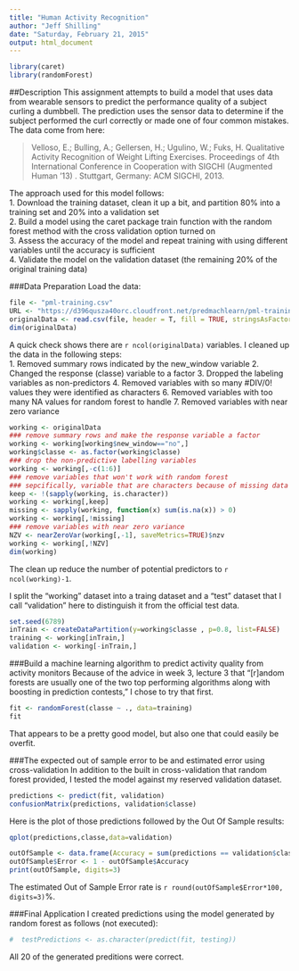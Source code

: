 ```yaml
---
title: "Human Activity Recognition"
author: "Jeff Shilling"
date: "Saturday, February 21, 2015"
output: html_document
---
```

```r
library(caret)
library(randomForest)
```
##Description
This assignment attempts to build a model that uses data from wearable sensors to predict the performance quality of a subject curling a dumbbell.  The prediction uses the sensor data to determine if the subject performed the curl correctly or made one of four common mistakes.  The data come from here:  

>Velloso, E.; Bulling, A.; Gellersen, H.; Ugulino, W.; Fuks, H. Qualitative Activity Recognition of Weight Lifting Exercises. Proceedings of 4th International Conference in Cooperation with SIGCHI (Augmented Human '13) . Stuttgart, Germany: ACM SIGCHI, 2013.    

The approach used for this model follows:  
1. Download the training dataset, clean it up a bit, and partition 80% into a training set and 20% into a validation set  
2. Build a model using the caret package train function with the random forest method with the cross validation option turned on  
3. Assess the accuracy of the model and repeat training with using different variables until the accuracy is sufficient  
4. Validate the model on the validation dataset (the remaining 20% of the original training data)  

###Data Preparation
Load the data:
```r
file <- "pml-training.csv"
URL <- "https://d396qusza40orc.cloudfront.net/predmachlearn/pml-training.csv"
originalData <- read.csv(file, header = T, fill = TRUE, stringsAsFactors=FALSE)
dim(originalData)
```

A quick check shows there are `r ncol(originalData)` variables.  I cleaned up the data in the following steps:  
1. Removed summary rows indicated by the new_window variable
2. Changed the response (classe) variable to a factor
3. Dropped the labeling variables as non-predictors
4. Removed variables with so many #DIV/0! values they were identified as characters
6. Removed variables with too many NA values for random forest to handle
7. Removed variables with near zero variance  
```r
working <- originalData
### remove summary rows and make the response variable a factor
working <- working[working$new_window=="no",]
working$classe <- as.factor(working$classe) 
### drop the non-predictive labelling variables
working <- working[,-c(1:6)]
### remove variables that won't work with random forest
### sepcifically, variable that are characters because of missing data
keep <- !(sapply(working, is.character))
working <- working[,keep]
missing <- sapply(working, function(x) sum(is.na(x)) > 0)
working <- working[,!missing]
### remove variables with near zero variance
NZV <- nearZeroVar(working[,-1], saveMetrics=TRUE)$nzv
working <- working[,!NZV]
dim(working)
```

The clean up reduce the number of potential predictors to `r ncol(working)-1`.  

I split the "working" dataset into a traing dataset and a "test" dataset that I call "validation" here to distinguish it from the official test data.
```r
set.seed(6789)
inTrain <- createDataPartition(y=working$classe , p=0.8, list=FALSE)
training <- working[inTrain,]
validation <- working[-inTrain,]
```


###Build a machine learning algorithm to predict activity quality from activity monitors
Because of the advice in week 3, lecture 3 that "[r]andom forests are usually one of the two top performing algorithms along with boosting in prediction contests," I chose to try that first.  
```r
fit <- randomForest(classe ~ ., data=training)
fit
```
That appears to be a pretty good model, but also one that could easily be overfit.

###The expected out of sample error to be and estimated error using cross-validation
In addition to the built in cross-validation that random forest provided, I tested the model against my reserved validation dataset.  
```r
predictions <- predict(fit, validation)
confusionMatrix(predictions, validation$classe)
```

Here is the plot of those predictions followed by the Out Of Sample results:  
```r
qplot(predictions,classe,data=validation)

outOfSample <- data.frame(Accuracy = sum(predictions == validation$classe)/length(predictions))
outOfSample$Error <- 1 - outOfSample$Accuracy
print(outOfSample, digits=3)
```

The estimated Out of Sample Error rate is `r round(outOfSample$Error*100, digits=3)`%.  

###Final Application
I created predictions using the model generated by random forest as follows (not executed):
```r
#  testPredictions <- as.character(predict(fit, testing))
```
All 20 of the generated preditions were correct.




